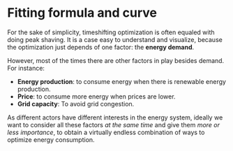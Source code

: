 # Fitting formula and curve

For the sake of simplicity, timeshifting optimization is often equaled with doing peak shaving. It is a case easy to understand and visualize, because the optimization just depends of one factor: the **energy demand**. 

However, most of the times there are other factors in play besides demand. For instance:

- **Energy production**: to consume energy when there is renewable energy production. 
- **Price**: to consume more energy when prices are lower.
- **Grid capacity**: To avoid grid congestion.

As different actors have different interests in the energy system, ideally we want to consider all these factors *at the same time* and give them *more or less importance*, to obtain a virtually endless combination of ways to optimize energy consumption.
